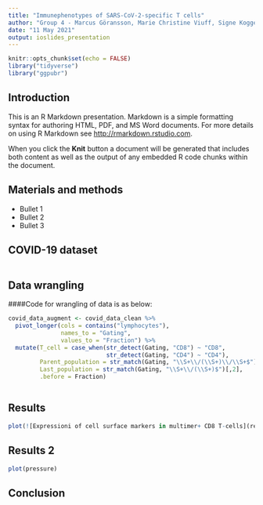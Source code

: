 ```yaml
---
title: "Immunephenotypes of SARS-CoV-2-specific T cells"
author: "Group 4 - Marcus Göransson, Marie Christine Viuff, Signe Koggersbøl Skadsborg, Susana Patricia Hernandez, Yogesh Basavaraju"
date: "11 May 2021"
output: ioslides_presentation
---
```


```r
knitr::opts_chunk$set(echo = FALSE)
library("tidyverse")
library("ggpubr")
```

## Introduction

This is an R Markdown presentation. Markdown is a simple formatting syntax for authoring HTML, PDF, and MS Word documents. For more details on using R Markdown see <http://rmarkdown.rstudio.com>.

When you click the **Knit** button a document will be generated that includes both content as well as the output of any embedded R code chunks within the document.

## Materials and methods

- Bullet 1
- Bullet 2
- Bullet 3

## COVID-19 dataset

```r
```

## Data wrangling

####Code for wrangling of data is as below:

```r
covid_data_augment <- covid_data_clean %>% 
  pivot_longer(cols = contains("lymphocytes"),
               names_to = "Gating",
               values_to = "Fraction") %>% 
  mutate(T_cell = case_when(str_detect(Gating, "CD8") ~ "CD8",
                            str_detect(Gating, "CD4") ~ "CD4"),
         Parent_population = str_match(Gating, "\\S+\\/(\\S+)\\/\\S+$")[,2],
         Last_population = str_match(Gating, "\\S+\\/(\\S+)$")[,2],
         .before = Fraction)
```

```r

```


## Results

```r
plot(![Expressioni of cell surface markers in multimer+ CD8 T-cells](results/fig_A.png))
```



## Results 2
```r
plot(pressure)
```

## Conclusion
